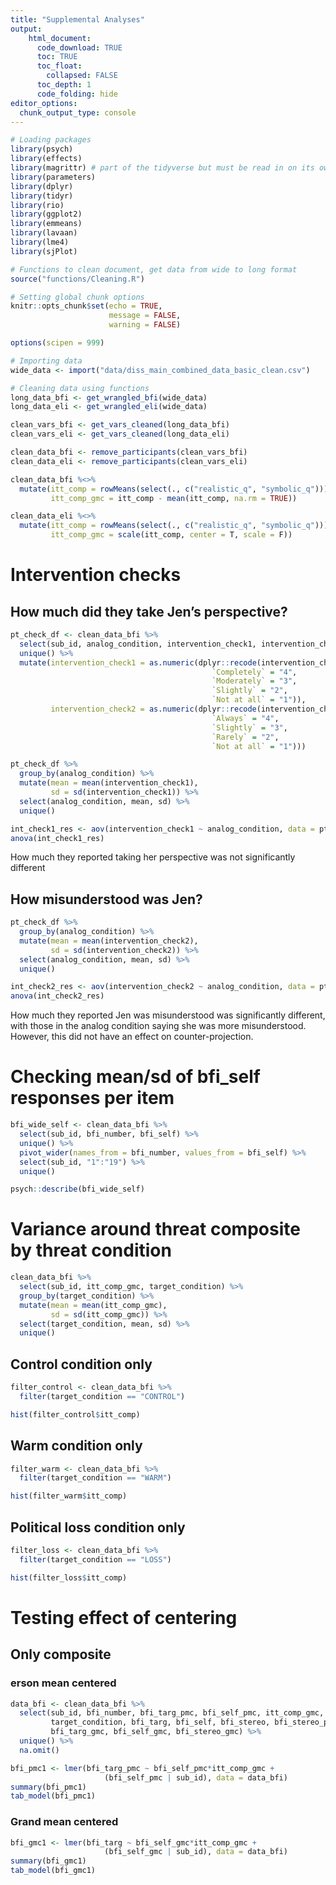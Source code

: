 ```yaml
---
title: "Supplemental Analyses"
output: 
    html_document:
      code_download: TRUE
      toc: TRUE
      toc_float:
        collapsed: FALSE
      toc_depth: 1
      code_folding: hide
editor_options: 
  chunk_output_type: console
---
```


```r
# Loading packages
library(psych)
library(effects)
library(magrittr) # part of the tidyverse but must be read in on its own
library(parameters)
library(dplyr)
library(tidyr)
library(rio)
library(ggplot2)
library(emmeans)
library(lavaan)
library(lme4)
library(sjPlot)

# Functions to clean document, get data from wide to long format
source("functions/Cleaning.R")

# Setting global chunk options
knitr::opts_chunk$set(echo = TRUE,
                      message = FALSE,
                      warning = FALSE)

options(scipen = 999)

# Importing data
wide_data <- import("data/diss_main_combined_data_basic_clean.csv")

# Cleaning data using functions
long_data_bfi <- get_wrangled_bfi(wide_data)
long_data_eli <- get_wrangled_eli(wide_data)

clean_vars_bfi <- get_vars_cleaned(long_data_bfi)
clean_vars_eli <- get_vars_cleaned(long_data_eli)

clean_data_bfi <- remove_participants(clean_vars_bfi)
clean_data_eli <- remove_participants(clean_vars_eli)

clean_data_bfi %<>%    
  mutate(itt_comp = rowMeans(select(., c("realistic_q", "symbolic_q"))),
         itt_comp_gmc = itt_comp - mean(itt_comp, na.rm = TRUE))

clean_data_eli %<>%    
  mutate(itt_comp = rowMeans(select(., c("realistic_q", "symbolic_q"))),
         itt_comp_gmc = scale(itt_comp, center = T, scale = F))
```

# Intervention checks {.tabset .tabset-fade .tabset-pills}

## How much did they take Jen's perspective?

```r
pt_check_df <- clean_data_bfi %>% 
  select(sub_id, analog_condition, intervention_check1, intervention_check2, intervention_check3) %>% 
  unique() %>% 
  mutate(intervention_check1 = as.numeric(dplyr::recode(intervention_check1, #how much did you take Jen's perspective
                                             `Completely` = "4",
                                             `Moderately` = "3",
                                             `Slightly` = "2",
                                             `Not at all` = "1")), 
         intervention_check2 = as.numeric(dplyr::recode(intervention_check2, # How misunderstood is Jen
                                             `Always` = "4",
                                             `Slightly` = "3",
                                             `Rarely` = "2",
                                             `Not at all` = "1")))

pt_check_df %>% 
  group_by(analog_condition) %>% 
  mutate(mean = mean(intervention_check1),
         sd = sd(intervention_check1)) %>% 
  select(analog_condition, mean, sd) %>% 
  unique()
```

```r
int_check1_res <- aov(intervention_check1 ~ analog_condition, data = pt_check_df)
anova(int_check1_res)
```

How much they reported taking her perspective was not significantly different

## How misunderstood was Jen?

```r
pt_check_df %>% 
  group_by(analog_condition) %>% 
  mutate(mean = mean(intervention_check2),
         sd = sd(intervention_check2)) %>% 
  select(analog_condition, mean, sd) %>% 
  unique()
```

```r
int_check2_res <- aov(intervention_check2 ~ analog_condition, data = pt_check_df)
anova(int_check2_res)
```

How much they reported Jen was misunderstood was significantly different, with those in the analog condition saying she was more misunderstood. However, this did not have an effect on counter-projection.


# Checking mean/sd of bfi_self responses per item {.tabset .tabset-fade .tabset-pills}

```r
bfi_wide_self <- clean_data_bfi %>% 
  select(sub_id, bfi_number, bfi_self) %>% 
  unique() %>% 
  pivot_wider(names_from = bfi_number, values_from = bfi_self) %>% 
  select(sub_id, "1":"19") %>% 
  unique()

psych::describe(bfi_wide_self)
```

# Variance around threat composite by threat condition {.tabset .tabset-fade .tabset-pills}

```r
clean_data_bfi %>% 
  select(sub_id, itt_comp_gmc, target_condition) %>% 
  group_by(target_condition) %>% 
  mutate(mean = mean(itt_comp_gmc),
         sd = sd(itt_comp_gmc)) %>% 
  select(target_condition, mean, sd) %>% 
  unique()
```

## Control condition only

```r
filter_control <- clean_data_bfi %>% 
  filter(target_condition == "CONTROL")

hist(filter_control$itt_comp)
```

## Warm condition only

```r
filter_warm <- clean_data_bfi %>% 
  filter(target_condition == "WARM")

hist(filter_warm$itt_comp)
```

## Political loss condition only

```r
filter_loss <- clean_data_bfi %>% 
  filter(target_condition == "LOSS")

hist(filter_loss$itt_comp)
```

# Testing effect of centering

## Only composite

### erson mean centered

```r
data_bfi <- clean_data_bfi %>% 
  select(sub_id, bfi_number, bfi_targ_pmc, bfi_self_pmc, itt_comp_gmc,
         target_condition, bfi_targ, bfi_self, bfi_stereo, bfi_stereo_pmc,
         bfi_targ_gmc, bfi_self_gmc, bfi_stereo_gmc) %>% 
  unique() %>% 
  na.omit() 

bfi_pmc1 <- lmer(bfi_targ_pmc ~ bfi_self_pmc*itt_comp_gmc +
                     (bfi_self_pmc | sub_id), data = data_bfi)
summary(bfi_pmc1)
tab_model(bfi_pmc1)
```

### Grand mean centered

```r
bfi_gmc1 <- lmer(bfi_targ ~ bfi_self_gmc*itt_comp_gmc +
                     (bfi_self_gmc | sub_id), data = data_bfi)
summary(bfi_gmc1)
tab_model(bfi_gmc1)
```
